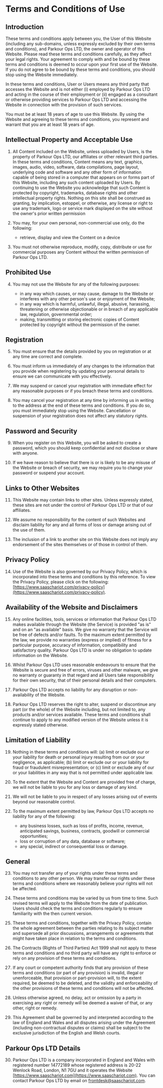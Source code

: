 # Terms and Conditions of Use

## Introduction

These terms and conditions apply between you, the User of this Website (including any sub-domains, unless expressly excluded by their own terms and conditions), and Parkour Ops LTD, the owner and operator of this Website. Please read these terms and conditions carefully, as they affect your legal rights. Your agreement to comply with and be bound by these terms and conditions is deemed to occur upon your first use of the Website. If you do not agree to be bound by these terms and conditions, you should stop using the Website immediately.

In these terms and conditions, User or Users means any third party that accesses the Website and is not either (i) employed by Parkour Ops LTD and acting in the course of their employment or (ii) engaged as a consultant or otherwise providing services to Parkour Ops LTD and accessing the Website in connection with the provision of such services.

You must be at least 18 years of age to use this Website. By using the Website and agreeing to these terms and conditions, you represent and warrant that you are at least 18 years of age.

## Intellectual Property and Acceptable Use

1. All Content included on the Website, unless uploaded by Users, is the property of Parkour Ops LTD, our affiliates or other relevant third parties. In these terms and conditions, Content means any text, graphics, images, audio, video, software, data compilations, page layout, underlying code and software and any other form of information capable of being stored in a computer that appears on or forms part of this Website, including any such content uploaded by Users. By continuing to use the Website you acknowledge that such Content is protected by copyright, trademarks, database rights and other intellectual property rights. Nothing on this site shall be construed as granting, by implication, estoppel, or otherwise, any license or right to use any trademark, logo or service mark displayed on the site without the owner's prior written permission

2. You may, for your own personal, non-commercial use only, do the following:

    - retrieve, display and view the Content on a device

3. You must not otherwise reproduce, modify, copy, distribute or use for commercial purposes any Content without the written permission of Parkour Ops LTD.

## Prohibited Use

4. You may not use the Website for any of the following purposes:

    - in any way which causes, or may cause, damage to the Website or interferes with any other person's use or enjoyment of the Website;
    - in any way which is harmful, unlawful, illegal, abusive, harassing, threatening or otherwise objectionable or in breach of any applicable law, regulation, governmental order;
    - making, transmitting or storing electronic copies of Content protected by copyright without the permission of the owner.

## Registration

5. You must ensure that the details provided by you on registration or at any time are correct and complete.

6. You must inform us immediately of any changes to the information that you provide when registering by updating your personal details to ensure we can communicate with you effectively.

7. We may suspend or cancel your registration with immediate effect for any reasonable purposes or if you breach these terms and conditions.

8. You may cancel your registration at any time by informing us in writing to the address at the end of these terms and conditions. If you do so, you must immediately stop using the Website. Cancellation or suspension of your registration does not affect any statutory rights.

## Password and Security

9. When you register on this Website, you will be asked to create a password, which you should keep confidential and not disclose or share with anyone.

10. If we have reason to believe that there is or is likely to be any misuse of the Website or breach of security, we may require you to change your password or suspend your account.

## Links to Other Websites

11. This Website may contain links to other sites. Unless expressly stated, these sites are not under the control of Parkour Ops LTD or that of our affiliates.

12. We assume no responsibility for the content of such Websites and disclaim liability for any and all forms of loss or damage arising out of the use of them.

13. The inclusion of a link to another site on this Website does not imply any endorsement of the sites themselves or of those in control of them.

## Privacy Policy

14. Use of the Website is also governed by our Privacy Policy, which is incorporated into these terms and conditions by this reference. To view the Privacy Policy, please click on the following: [https://www.saaschariot.com/privacy-policy](https://www.saaschariot.com/privacy-policy).

## Availability of the Website and Disclaimers

15. Any online facilities, tools, services or information that Parkour Ops LTD makes available through the Website (the Service) is provided "as is" and on an "as available" basis. We give no warranty that the Service will be free of defects and/or faults. To the maximum extent permitted by the law, we provide no warranties (express or implied) of fitness for a particular purpose, accuracy of information, compatibility and satisfactory quality. Parkour Ops LTD is under no obligation to update information on the Website.

16. Whilst Parkour Ops LTD uses reasonable endeavours to ensure that the Website is secure and free of errors, viruses and other malware, we give no warranty or guaranty in that regard and all Users take responsibility for their own security, that of their personal details and their computers.

17. Parkour Ops LTD accepts no liability for any disruption or non-availability of the Website.

18. Parkour Ops LTD reserves the right to alter, suspend or discontinue any part (or the whole) of the Website including, but not limited to, any products and/or services available. These terms and conditions shall continue to apply to any modified version of the Website unless it is expressly stated otherwise.

## Limitation of Liability

19. Nothing in these terms and conditions will: (a) limit or exclude our or your liability for death or personal injury resulting from our or your negligence, as applicable; (b) limit or exclude our or your liability for fraud or fraudulent misrepresentation; or (c) limit or exclude any of our or your liabilities in any way that is not permitted under applicable law.

20. To the extent that the Website and Content are provided free of charge, we will not be liable to you for any loss or damage of any kind.

21. We will not be liable to you in respect of any losses arising out of events beyond our reasonable control.

22. To the maximum extent permitted by law, Parkour Ops LTD accepts no liability for any of the following:

    -   any business losses, such as loss of profits, income, revenue, anticipated savings, business, contracts, goodwill or commercial opportunities;
    -   loss or corruption of any data, database or software;
    -   any special, indirect or consequential loss or damage.

## General

23. You may not transfer any of your rights under these terms and conditions to any other person. We may transfer our rights under these terms and conditions where we reasonably believe your rights will not be affected.

24. These terms and conditions may be varied by us from time to time. Such revised terms will apply to the Website from the date of publication. Users should check the terms and conditions regularly to ensure familiarity with the then current version.

25. These terms and conditions, together with the Privacy Policy, contain the whole agreement between the parties relating to its subject matter and supersede all prior discussions, arrangements or agreements that might have taken place in relation to the terms and conditions.

26. The Contracts (Rights of Third Parties) Act 1999 shall not apply to these terms and conditions and no third party will have any right to enforce or rely on any provision of these terms and conditions.

27. If any court or competent authority finds that any provision of these terms and conditions (or part of any provision) is invalid, illegal or unenforceable, that provision or part-provision will, to the extent required, be deemed to be deleted, and the validity and enforceability of the other provisions of these terms and conditions will not be affected.

28. Unless otherwise agreed, no delay, act or omission by a party in exercising any right or remedy will be deemed a waiver of that, or any other, right or remedy.

29. This Agreement shall be governed by and interpreted according to the law of England and Wales and all disputes arising under the Agreement (including non-contractual disputes or claims) shall be subject to the exclusive jurisdiction of the English and Welsh courts.

## Parkour Ops LTD Details

30. Parkour Ops LTD is a company incorporated in England and Wales with registered number 14772189 whose registered address is 20-22 Wenlock Road, London, N1 7GU and it operates the Website [https://www.saaschariot.com](https://www.saaschariot.com).
    You can contact Parkour Ops LTD by email on [frontdesk@saaschariot.com](mailto:frontdesk@saaschariot.com?subject=Terms%20and%20Conditions%20of%20Use).
